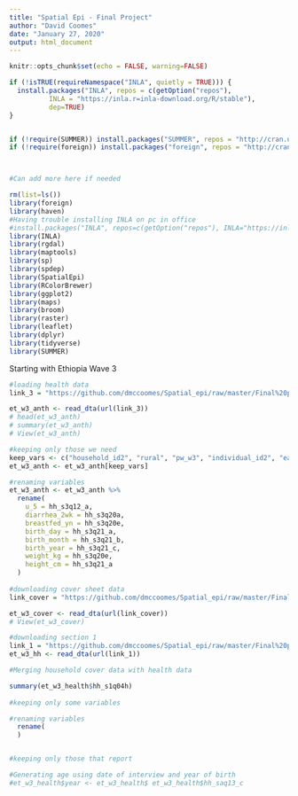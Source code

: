 ```yaml
---
title: "Spatial Epi - Final Project"
author: "David Coomes"
date: "January 27, 2020"
output: html_document
---
```



```r
knitr::opts_chunk$set(echo = FALSE, warning=FALSE)
```


```r

if (!isTRUE(requireNamespace("INLA", quietly = TRUE))) {
  install.packages("INLA", repos = c(getOption("repos"), 
          INLA = "https://inla.r=inla-download.org/R/stable"),
          dep=TRUE)
}


if (!require(SUMMER)) install.packages("SUMMER", repos = "http://cran.us.r-project.org")
if (!require(foreign)) install.packages("foreign", repos = "http://cran.us.r-project.org")



#Can add more here if needed

```


```r

rm(list=ls())
library(foreign)
library(haven)
#Having trouble installing INLA on pc in office
#install.packages("INLA", repos=c(getOption("repos"), INLA="https://inla.r-inla-download.org/R/stable"), dep=TRUE)
library(INLA)
library(rgdal)
library(maptools)
library(sp)
library(spdep)
library(SpatialEpi)
library(RColorBrewer)
library(ggplot2)
library(maps)
library(broom)
library(raster)
library(leaflet)
library(dplyr)
library(tidyverse)
library(SUMMER)

```

Starting with Ethiopia Wave 3

```r

#loading health data
link_3 = "https://github.com/dmccoomes/Spatial_epi/raw/master/Final%20project/Raw%20data/ESS%20Wave%203/Ethiopia%20Wave%203%20data/ETH_2015_ESS_v02_M_STATA8/Household/sect3_hh_w3.dta"

et_w3_anth <- read_dta(url(link_3))
# head(et_w3_anth)
# summary(et_w3_anth)
# View(et_w3_anth)

#keeping only those we need
keep_vars <- c("household_id2", "rural", "pw_w3", "individual_id2", "ea_id2", "saq01", "saq02", "saq03", "saq04", "saq05", "saq06", "saq07", "hh_s3q12_a", "hh_s3q20a", "hh_s3q20d", "hh_s3q20e", "hh_s3q21_a", "hh_s3q21_b", "hh_s3q21_c", "hh_s3q22", "hh_s3q23")    
et_w3_anth <- et_w3_anth[keep_vars]

#renaming variables
et_w3_anth <- et_w3_anth %>%
  rename(
    u_5 = hh_s3q12_a,
    diarrhea_2wk = hh_s3q20a,
    breastfed_yn = hh_s3q20e,
    birth_day = hh_s3q21_a,
    birth_month = hh_s3q21_b,
    birth_year = hh_s3q21_c,
    weight_kg = hh_s3q20e,
    height_cm = hh_s3q21_a
  )
  
#downloading cover sheet data
link_cover = "https://github.com/dmccoomes/Spatial_epi/raw/master/Final%20project/Raw%20data/ESS%20Wave%203/Ethiopia%20Wave%203%20data/ETH_2015_ESS_v02_M_STATA8/Household/sect_cover_hh_w3.dta"

et_w3_cover <- read_dta(url(link_cover))
# View(et_w3_cover)

#downloading section 1
link_1 = "https://github.com/dmccoomes/Spatial_epi/raw/master/Final%20project/Raw%20data/ESS%20Wave%203/Ethiopia%20Wave%203%20data/ETH_2015_ESS_v02_M_STATA8/Household/sect1_hh_w3.dta"
et_w3_hh <- read_dta(url(link_1))

#Merging household cover data with health data

summary(et_w3_health$hh_s1q04h)
 
#keeping only some variables

#renaming variables
  rename(
  )


#keeping only those that report 

#Generating age using date of interview and year of birth
#et_w3_health$year <- et_w3_health$ et_w3_health$hh_saq13_c

```


